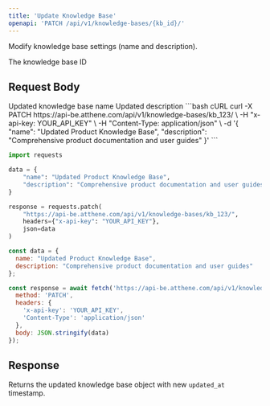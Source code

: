 ```yaml
---
title: 'Update Knowledge Base'
openapi: 'PATCH /api/v1/knowledge-bases/{kb_id}/'
---
```


Modify knowledge base settings (name and description).

<ParamField path="kb_id" type="string" required>
  The knowledge base ID
</ParamField>

## Request Body

<ParamField body="name" type="string">
  Updated knowledge base name
</ParamField>

<ParamField body="description" type="string">
  Updated description
</ParamField>

<CodeGroup>
```bash cURL
curl -X PATCH https://api-be.atthene.com/api/v1/knowledge-bases/kb_123/ \
  -H "x-api-key: YOUR_API_KEY" \
  -H "Content-Type: application/json" \
  -d '{
    "name": "Updated Product Knowledge Base",
    "description": "Comprehensive product documentation and user guides"
  }'
```

```python Python
import requests

data = {
    "name": "Updated Product Knowledge Base",
    "description": "Comprehensive product documentation and user guides"
}

response = requests.patch(
    "https://api-be.atthene.com/api/v1/knowledge-bases/kb_123/",
    headers={"x-api-key": "YOUR_API_KEY"},
    json=data
)
```

```javascript JavaScript
const data = {
  name: "Updated Product Knowledge Base",
  description: "Comprehensive product documentation and user guides"
};

const response = await fetch('https://api-be.atthene.com/api/v1/knowledge-bases/kb_123/', {
  method: 'PATCH',
  headers: {
    'x-api-key': 'YOUR_API_KEY',
    'Content-Type': 'application/json'
  },
  body: JSON.stringify(data)
});
```
</CodeGroup>

## Response

Returns the updated knowledge base object with new `updated_at` timestamp.
